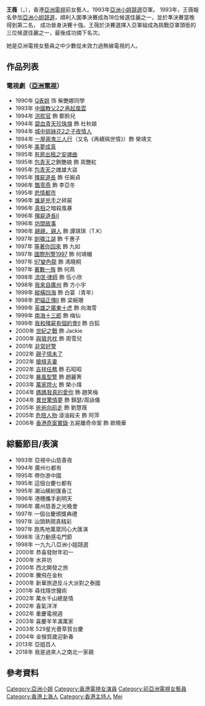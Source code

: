 {{藝人
| 姓名 = 王薇
| 本名 = 
| 類型 = 女演員
| 英文名 = Yoko Wong
| 羅馬拼音 = Wong Mei
| 綽號 = 
| 身高 = 
| 體重 = 
| 三圍 =
| 國籍 = {{CNHK}}
| 出生日期 ={{birth date and age|1974|10|8}}
| 籍貫 = {{CHN}}
| 星座 = 
| 語言 = 廣東話、國語、英語、上海話
| 嗜好 = 
| 出生地點 = {{HKG-1959}}
| 職業 = 演員、主持
| 樂器 = 
| 活躍年代 = 1993年至2006年
| 唱片公司 = 
| 經紀公司 = [[亞洲電視|亞洲電視]]（1993年至2006年）
| 相關團體 = 
| 網站 = 
| 現任成員 = 
| 過往成員 = 
| 寬度 = 
}}

'''王薇'''（{{lang-en|Yoko Wong Mei}}，{{bd|1974年|10月8日}}），香港[[亞洲電視|亞洲電視]]前女藝人。1993年[[亞洲小姐競選|亞洲小姐競選]]亞軍。
1993年，王薇報名參加[[亞洲小姐競選|亞洲小姐競選]]，順利入圍準決賽成為18位候選佳麗之一，並於準決賽當晚得到第二名， 成功晉身決賽十強。王薇於決賽選擇入亞軍組成為挑戰亞軍頭銜的三位候選佳麗之一，最後成功摘下名次。

她是亞洲電視女藝員之中少數從未效力過無線電視的人。

== 作品列表 ==
=== 電視劇（[[亞洲電視|亞洲電視]]） ===
*1990年 [[Q表姐|Q表姐]] 饰 柴艷娜同學
*1993年 [[中國教父2之再起風雲|中國教父2之再起風雲]] 
*1994年 [[洪熙官|洪熙官]] 飾 鄭鈴兒
*1994年 [[碧血青天珍珠旗|碧血青天珍珠旗]] 飾 杜秋娘
*1994年 [[城中姐妹花2之子夜情人|城中姐妹花2之子夜情人]]
*1994年 [[一屋兩鬼三人行|一屋兩鬼三人行]]（又名《再續隔世情》）飾 榮靖文
*1995年 [[美夢成真|美夢成真]]
*1995年 [[有房出租_(亞洲電視劇集)|有房出租之安魂曲]] 
*1995年 [[包青天|包青天]]之鍘艷娘 飾 周艷紅
*1995年 [[包青天|包青天]]之雌雄大盜 
*1995年 [[殭屍道長|殭屍道長]] 飾 任婉貞
*1996年 [[飄零燕_(電視劇)|飄零燕]] 飾 李亞冬
*1995年 [[悲情都市|悲情都市]] 
*1996年 [[誰是兇手|誰是兇手]]之碎屍 
*1996年 [[真相_(亞洲電視劇集)|真相]]之暗殺風暴 
*1996年 [[殭屍道長II|殭屍道長II]] 
*1996年 [[坊間故事|坊間故事]] 
*1996年 [[親親，親人|親親，親人]] 飾 譚琪琪（T.K） 
*1997年 [[劍嘯江湖|劍嘯江湖]] 飾 千惠子
*1997年 [[等著你回來|等著你回來]] 飾 九如
*1997年 [[國際刑警1997|國際刑警1997]] 飾 何靖幗
*1997年 [[97變色龍|97變色龍]] 飾 馮曉桐
*1997年 [[著數一族|著數一族]] 飾 何燕
*1998年 [[流氓·律師|流氓·律師]] 飾 伍小欣
*1998年 [[我來自廣州|我來自廣州]] 飾 方小宇
*1999年 [[縱橫四海|縱橫四海]] 飾 白宴（青年）
*1998年 [[肥貓正傳II|肥貓正傳II]] 飾 梁婉珊
*1999年 [[英雄之廣東十虎|英雄之廣東十虎]] 飾 向海雪
*1999年 [[南海十三郎|南海十三郎]] 飾 梅仙
*1999年 [[我和殭屍有個約會II|我和殭屍有個約會II]] 飾 白狐
*2000年 [[世紀之戰|世紀之戰]] 飾 Jackie
*2000年 [[與狼共枕|與狼共枕]] 飾 周雪兒
*2001年 [[非常好警|非常好警]] 
*2002年 [[親子情未了|親子情未了]] 
*2002年 [[搶槓夫妻|搶槓夫妻]] 
*2002年 [[吉祥任務|吉祥任務]] 飾 石昭昭
*2002年 [[暴風型警|暴風型警]] 飾 趙麗菁
*2003年 [[萬家燈火_(電視劇)|萬家燈火]] 飾 榮小煒
*2004年 [[媽媽我真的愛你|媽媽我真的愛你]] 飾 趙笑梅
*2004年 [[異世驚情夢|異世驚情夢]] 飾 錦瑟/周詠儀 
*2005年 [[爸爸向前走|爸爸向前走]] 飾 劉慧薇
*2005年 [[危險人物|危險人物]]·滾油殺夫 飾 阿萍
*2006年 [[香港奇案實錄|香港奇案實錄]]·五屍離奇命案 飾 歐曉華

== 綜藝節目/表演 ==
*1993年 亞視中山慈善夜 
*1994年 廣州乜都有 
*1995年 帶你游中國 
*1995年 這個台慶乜都有 
*1995年 潮汕繽紛匯香江 
*1996年 港穗攜手創明天 
*1996年 廣州慈善之光晚會 
*1997年 一個台慶頒獎典禮 
*1997年 汕頭熱鬧真精彩 
*1997年 跑馬地萬眾同心大匯演 
*1998年 活力動感屯門節 
*1998年 一九九八亞洲小姐競選 
*2000年 恭喜發財年初一 
*2000年 水井坊 
*2000年 西北開發之旅 
*2000年 騰飛在金秋 
*2000年 新華旅遊反斗大派對之泰國 
*2001年 尋找隱世醫術 
*2002年 萬水千山總是情 
*2002年 喜氣洋洋 
*2002年 重慶電視週 
*2003年 喜慶羊羊滿萬家 
*2003年 529星光薈萃賀台慶 
*2004年 金猴賀歲迎新春
*2013年 亞姐百人
*2018年 我是過來人之南北一家親

== 參考資料 ==
{{Reflist}}
{{亞洲小姐|[[李小惠|李小惠]]|亞|1993年|[[王慧嫻|王慧嫻]]}}
{{亞洲小姐競選歷屆三甲得主}}
{{DEFAULTSORT:Wong}}
[[Category:亞洲小姐|Category:亞洲小姐]]
[[Category:香港電視女演員|Category:香港電視女演員]]
[[Category:前亞洲電視女藝員|Category:前亞洲電視女藝員]]
[[Category:香港上海人|Category:香港上海人]]
[[Category:香港主持人|Category:香港主持人]]
[[Category:王姓|Mei]]